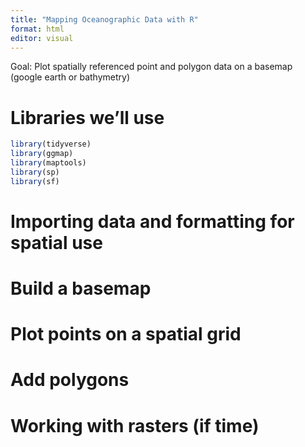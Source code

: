 ```yaml
---
title: "Mapping Oceanographic Data with R"
format: html
editor: visual
---
```

Goal: Plot spatially referenced point and polygon data on a basemap (google earth or bathymetry)

# Libraries we'll use

```r
library(tidyverse)
library(ggmap)
library(maptools)
library(sp)
library(sf)
```

# Importing data and formatting for spatial use

# Build a basemap

# Plot points on a spatial grid

# Add polygons

# Working with rasters (if time)

